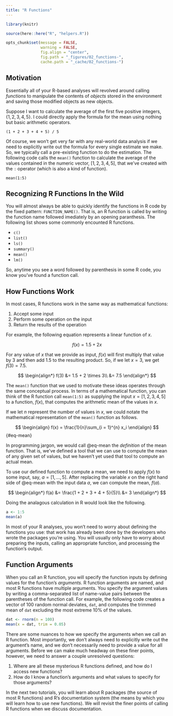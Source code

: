---
title: "R Functions"
---

```{r setup, include = FALSE, message = FALSE, warning = FALSE}
library(knitr)

source(here::here("R", "helpers.R"))

opts_chunk$set(message = FALSE,
               warning = FALSE,
               fig.align = "center",
               fig.path = "_figures/02_functions-",
               cache.path = "_cache/02_functions-")
```

## Motivation

Essentially all of your R-based analyses will revolved around calling *functions* to manipulate the contents of *objects*
stored in the environment and saving those modified objects as new objects.

Suppose I want to calculate the average of the first five positive integers, $\{1, 2, 3, 4, 5\}$. I could directly apply
the formula for the mean using nothing but basic arithmetic operators.

```{webr-r}
(1 + 2 + 3 + 4 + 5) / 5
```

Of course, we won't get very far with any real-world data analysis if we need to explicitly write out the formula for
every single estimate we make. So, we typically call a pre-existing function to do the estimation. The following code
calls the `mean()` function to calculate the average of the values contained in the numeric vector, $[1, 2, 3, 4, 5]$, 
that we've created with the `:` operator (which is also a kind of function).

```{webr-r}
mean(1:5)
```

## Recognizing R Functions In the Wild

You will almost always be able to quickly identify the functions in R code by the fixed pattern: `FUNCTION_NAME()`. That
is, an R function is called by writing the function name followed imediately by an opening paranthesis. The following list
shows some commonly encounted R functions.

- `c()`
- `list()`
- `ls()`
- `summary()`
- `mean()`
- `lm()`

So, anytime you see a word followed by parenthesis in some R code, you know you've found a function call.

## How Functions Work

In most cases, R functions work in the same way as mathematical functions:

1. Accept some input
1. Perform some operation on the input
1. Return the results of the operation

For example, the following equation represents a linear function of $x$. 

$$
f(x) = 1.5 + 2x
$$

For any value of $x$ that we provide as input, $f(x)$ will first multiply that value by 3 and then add 1.5 to the
resulting product. So, if we let $x = 3$, we get $f(3) = 7.5$.

$$
\begin{align*}
f(3) &= 1.5 + 2 \times 3\\
&= 7.5
\end{align*}
$$

The `mean()` function that we used to motivate these ideas operates through the same conceptual process. In terms of a
mathematical function, you can think of the R function call `mean(1:5)` as supplying the input $x = [1, 2, 3, 4, 5]$ to
a function, $f(x)$, that computes the arithmetic mean of the values in $x$.

If we let $n$ represent the number of values in $x$, we could notate the mathematical representation of the `mean()`
function as follows.

$$
\begin{align}
f(x) = \frac{1}{n}\sum_{i = 1}^{n} x_i
\end{align}
$$ {#eq-mean}

In programming jargon, we would call @eq-mean the *definition* of the mean function. That is, we've defined a tool that 
we can use to compute the mean of any given set of values, but we haven't yet used that tool to compute an actual mean.

To use our defined function to compute a mean, we need to apply $f(x)$ to some input, say, $a = [1, \ldots, 5]$. After
replacing the variable $x$ on the right hand side of @eq-mean with the input data $a$, we can compute the mean, $f(a)$.

$$
\begin{align*}
f(a) &= \frac{1 + 2 + 3 + 4 + 5}{5}\\
&= 3
\end{align*}
$$

Doing the analagous calculation in R would look like the following.

```{r}
a <- 1:5
mean(a)
```

In most of your R analyses, you won't need to worry about defining the functions you use: that work has already been done
by the developers who wrote the packages you're using. You will usually only have to worry about preparing the inputs,
calling an appropriate function, and processing the function's output. 

## Function Arguments

When you call an R function, you will specify the function inputs by defining values for the function's *arguments*. R
function arguments are named, and most R functions have multiple arguments. You specify the argument values by writing
a comma-separated list of name-value pairs between the parentheses of the function call. For example, the following code
creates a vector of 100 random normal deviates, `dat`, and computes the trimmed mean of `dat` excluding the most extreme
10% of the values.

```{r}
dat <- rnorm(n = 100)
mean(x = dat, trim = 0.05)
```

There are some nuances to how we specify the arguments when we call an R function. Most importantly, we don't always
need to explicitly write out the argument's name, and we don't necessarily need to provide a value for all arguments.
Before we can make much headway on these finer points, however, we need to answer a couple unresolved questions:

1. Where are all these mysterious R functions defined, and how do I access new functions? 
1. How do I know a function's arguments and what values to specify for those arguments? 

In the next two tutorials, you will learn about R packages (the source of most R functions) and R's documentation system
(the means by which you will learn how to use new functions). We will revisit the finer points of calling R functions 
when we discuss documentation.

